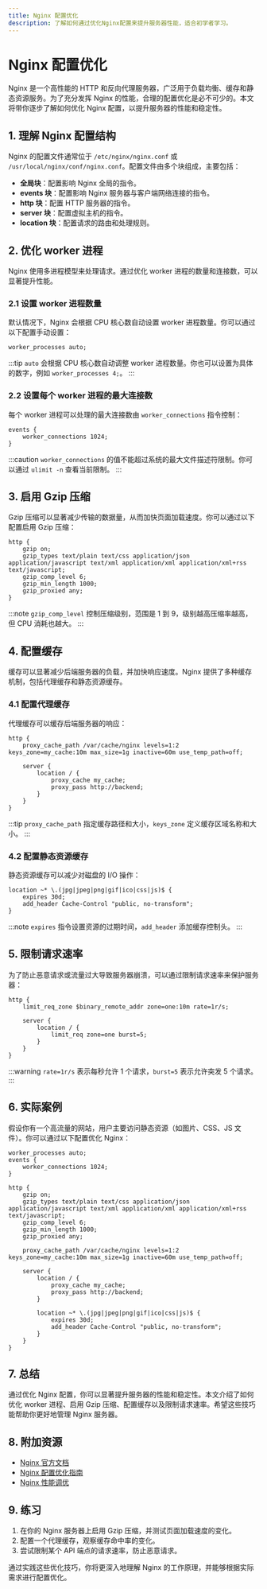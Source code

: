 ```yaml
---
title: Nginx 配置优化
description: 了解如何通过优化Nginx配置来提升服务器性能，适合初学者学习。
---
```


# Nginx 配置优化

Nginx 是一个高性能的 HTTP 和反向代理服务器，广泛用于负载均衡、缓存和静态资源服务。为了充分发挥 Nginx 的性能，合理的配置优化是必不可少的。本文将带你逐步了解如何优化 Nginx 配置，以提升服务器的性能和稳定性。

## 1. 理解 Nginx 配置结构

Nginx 的配置文件通常位于 `/etc/nginx/nginx.conf` 或 `/usr/local/nginx/conf/nginx.conf`。配置文件由多个块组成，主要包括：

- **全局块**：配置影响 Nginx 全局的指令。
- **events 块**：配置影响 Nginx 服务器与客户端网络连接的指令。
- **http 块**：配置 HTTP 服务器的指令。
- **server 块**：配置虚拟主机的指令。
- **location 块**：配置请求的路由和处理规则。

## 2. 优化 worker 进程

Nginx 使用多进程模型来处理请求。通过优化 worker 进程的数量和连接数，可以显著提升性能。

### 2.1 设置 worker 进程数量

默认情况下，Nginx 会根据 CPU 核心数自动设置 worker 进程数量。你可以通过以下配置手动设置：

```nginx
worker_processes auto;
```

:::tip
`auto` 会根据 CPU 核心数自动调整 worker 进程数量。你也可以设置为具体的数字，例如 `worker_processes 4;`。
:::

### 2.2 设置每个 worker 进程的最大连接数

每个 worker 进程可以处理的最大连接数由 `worker_connections` 指令控制：

```nginx
events {
    worker_connections 1024;
}
```

:::caution
`worker_connections` 的值不能超过系统的最大文件描述符限制。你可以通过 `ulimit -n` 查看当前限制。
:::

## 3. 启用 Gzip 压缩

Gzip 压缩可以显著减少传输的数据量，从而加快页面加载速度。你可以通过以下配置启用 Gzip 压缩：

```nginx
http {
    gzip on;
    gzip_types text/plain text/css application/json application/javascript text/xml application/xml application/xml+rss text/javascript;
    gzip_comp_level 6;
    gzip_min_length 1000;
    gzip_proxied any;
}
```

:::note
`gzip_comp_level` 控制压缩级别，范围是 1 到 9，级别越高压缩率越高，但 CPU 消耗也越大。
:::

## 4. 配置缓存

缓存可以显著减少后端服务器的负载，并加快响应速度。Nginx 提供了多种缓存机制，包括代理缓存和静态资源缓存。

### 4.1 配置代理缓存

代理缓存可以缓存后端服务器的响应：

```nginx
http {
    proxy_cache_path /var/cache/nginx levels=1:2 keys_zone=my_cache:10m max_size=1g inactive=60m use_temp_path=off;

    server {
        location / {
            proxy_cache my_cache;
            proxy_pass http://backend;
        }
    }
}
```

:::tip
`proxy_cache_path` 指定缓存路径和大小，`keys_zone` 定义缓存区域名称和大小。
:::

### 4.2 配置静态资源缓存

静态资源缓存可以减少对磁盘的 I/O 操作：

```nginx
location ~* \.(jpg|jpeg|png|gif|ico|css|js)$ {
    expires 30d;
    add_header Cache-Control "public, no-transform";
}
```

:::note
`expires` 指令设置资源的过期时间，`add_header` 添加缓存控制头。
:::

## 5. 限制请求速率

为了防止恶意请求或流量过大导致服务器崩溃，可以通过限制请求速率来保护服务器：

```nginx
http {
    limit_req_zone $binary_remote_addr zone=one:10m rate=1r/s;

    server {
        location / {
            limit_req zone=one burst=5;
        }
    }
}
```

:::warning
`rate=1r/s` 表示每秒允许 1 个请求，`burst=5` 表示允许突发 5 个请求。
:::

## 6. 实际案例

假设你有一个高流量的网站，用户主要访问静态资源（如图片、CSS、JS 文件）。你可以通过以下配置优化 Nginx：

```nginx
worker_processes auto;
events {
    worker_connections 1024;
}

http {
    gzip on;
    gzip_types text/plain text/css application/json application/javascript text/xml application/xml application/xml+rss text/javascript;
    gzip_comp_level 6;
    gzip_min_length 1000;
    gzip_proxied any;

    proxy_cache_path /var/cache/nginx levels=1:2 keys_zone=my_cache:10m max_size=1g inactive=60m use_temp_path=off;

    server {
        location / {
            proxy_cache my_cache;
            proxy_pass http://backend;
        }

        location ~* \.(jpg|jpeg|png|gif|ico|css|js)$ {
            expires 30d;
            add_header Cache-Control "public, no-transform";
        }
    }
}
```

## 7. 总结

通过优化 Nginx 配置，你可以显著提升服务器的性能和稳定性。本文介绍了如何优化 worker 进程、启用 Gzip 压缩、配置缓存以及限制请求速率。希望这些技巧能帮助你更好地管理 Nginx 服务器。

## 8. 附加资源

- [Nginx 官方文档](https://nginx.org/en/docs/)
- [Nginx 配置优化指南](https://www.nginx.com/resources/wiki/start/topics/tutorials/config_pitfalls/)
- [Nginx 性能调优](https://www.digitalocean.com/community/tutorials/how-to-optimize-nginx-configuration)

## 9. 练习

1. 在你的 Nginx 服务器上启用 Gzip 压缩，并测试页面加载速度的变化。
2. 配置一个代理缓存，观察缓存命中率的变化。
3. 尝试限制某个 API 端点的请求速率，防止恶意请求。

通过实践这些优化技巧，你将更深入地理解 Nginx 的工作原理，并能够根据实际需求进行配置优化。